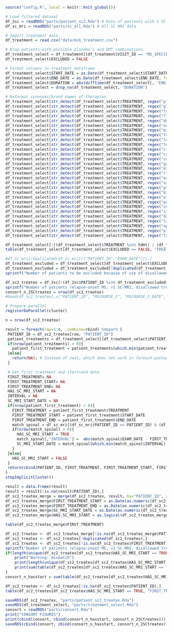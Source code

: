 ```r
source("config.R", local = knitr::knit_global())
```

```r
# Load filtered dataset
df_2sc = readRDS("parts/patient_sc2.Rda") # Data of patients with 2 SC MRI
df_sc_mri = readRDS("parts/sc_all.Rda") # All SC MRI data
```

``` r
# Import treatment data
df_treatment = read.csv("data/msb_treatment.csv")

# Drop patients with possible placebo's and DMT combinations
df_treatment_select = df_treatment[(df_treatment$VISIT_ID == "MS_SPECIFIC") & (df_treatment$DMT != ""),]
df_treatment_select$EXCLUDED = FALSE

# Format columns in treatment dataframe
df_treatment_select$START_DATE = as.Date(df_treatment_select$START_DATE, format='%d.%m.%Y')
df_treatment_select$END_DATE = as.Date(df_treatment_select$END_DATE, format='%d.%m.%Y')
df_treatment_select$DURATION = abs(difftime(df_treatment_select[, "END_DATE"], df_treatment_select[, "START_DATE"], units = c("days")))
df_treatment_select = drop_na(df_treatment_select, "DURATION")

# Reformat synonyms/brand names of therapies
df_treatment_select[str_detect(df_treatment_select$TREATMENT, regex("placebo|study|trial|studie", ignore_case = TRUE)) | str_detect(df_treatment_select$TREATMENT, regex("\\+", ignore_case = TRUE)), 'EXCLUDED'] = TRUE
df_treatment_select[str_detect(df_treatment_select$TREATMENT, regex("glatira|copax", ignore_case = TRUE)) & df_treatment_select$EXCLUDED == FALSE, "TREATMENT"] = "GLA"
df_treatment_select[str_detect(df_treatment_select$TREATMENT, regex("tysabr|natalizumab", ignore_case = TRUE)) & df_treatment_select$EXCLUDED == FALSE, 'TREATMENT'] = "NAT"
df_treatment_select[str_detect(df_treatment_select$TREATMENT, regex("fingo|gilen|finimod", ignore_case = TRUE)) & df_treatment_select$EXCLUDED == FALSE, 'TREATMENT'] = "FIN"
df_treatment_select[str_detect(df_treatment_select$TREATMENT, regex("dmf|tecfi|dimethyl|dimetil|bg12|bg-12|difurat", ignore_case = TRUE)) & df_treatment_select$EXCLUDED == FALSE, 'TREATMENT'] = "DMF"
df_treatment_select[str_detect(df_treatment_select$TREATMENT, regex("ocrelizumab|ocrevus", ignore_case = TRUE)) & df_treatment_select$EXCLUDED == FALSE, 'TREATMENT'] = "OCR"
df_treatment_select[str_detect(df_treatment_select$TREATMENT, regex("mito|antron", ignore_case = TRUE)) & df_treatment_select$EXCLUDED == FALSE, 'TREATMENT'] = "MIT"
df_treatment_select[str_detect(df_treatment_select$TREATMENT, regex("feron|avonex|rebi|pleg|peg|interf|actovex|betaseron|extavia|reci", ignore_case = TRUE)) & df_treatment_select$EXCLUDED == FALSE, 'TREATMENT'] = "IFN"
df_treatment_select[str_detect(df_treatment_select$TREATMENT, regex("lemtrada|alem", ignore_case = TRUE)) & df_treatment_select$EXCLUDED == FALSE, 'TREATMENT'] = "ALE"
df_treatment_select[str_detect(df_treatment_select$TREATMENT, regex("terifl|aubagio", ignore_case = TRUE)) & df_treatment_select$EXCLUDED == FALSE, 'TREATMENT'] = "TER"
df_treatment_select[str_detect(df_treatment_select$TREATMENT, regex("clad|movectro", ignore_case = TRUE)) & df_treatment_select$EXCLUDED == FALSE, 'TREATMENT'] = "CLA"
df_treatment_select[str_detect(df_treatment_select$TREATMENT, regex("cyclo|ciclo|endoxan|endoksan", ignore_case = TRUE)) & df_treatment_select$EXCLUDED == FALSE, 'TREATMENT'] = "CYC"
df_treatment_select[str_detect(df_treatment_select$TREATMENT, regex("cellcept|cell-cept|mofetil|myco", ignore_case = TRUE)) & df_treatment_select$EXCLUDED == FALSE, 'TREATMENT'] = "MYC"
df_treatment_select[str_detect(df_treatment_select$TREATMENT, regex("gammagard|ivig|nanogam|kiovig|glob|flebo", ignore_case = TRUE)) & df_treatment_select$EXCLUDED == FALSE, 'TREATMENT'] = "IVIG"
df_treatment_select[str_detect(df_treatment_select$TREATMENT, regex("mtx|metho|trex", ignore_case = TRUE)) & df_treatment_select$EXCLUDED == FALSE, 'TREATMENT'] = "MTX"
df_treatment_select[str_detect(df_treatment_select$TREATMENT, regex("ritu|mabthera|mabhtera|mabtera|rix|rux", ignore_case = TRUE)) & df_treatment_select$EXCLUDED == FALSE, 'TREATMENT'] = "RTX"
df_treatment_select[str_detect(df_treatment_select$TREATMENT, regex("mayzent|sipo", ignore_case = TRUE)) & df_treatment_select$EXCLUDED == FALSE, 'TREATMENT'] = "SIP"
df_treatment_select[str_detect(df_treatment_select$TREATMENT, regex("aza|muran|thioprin|imu", ignore_case = TRUE)) & df_treatment_select$EXCLUDED == FALSE, 'TREATMENT'] = "SIP"
df_treatment_select[str_detect(df_treatment_select$TREATMENT, regex("pred|medro|ivmp|cort|solu|dexa|synac|synec", ignore_case = TRUE)) & df_treatment_select$EXCLUDED == FALSE, 'TREATMENT'] = "PRED"
df_treatment_select[str_detect(df_treatment_select$TREATMENT, regex("biotin|B12|folic|folium|vitamin|fusidico", ignore_case = TRUE)) & df_treatment_select$EXCLUDED == FALSE, 'TREATMENT'] = "VIT"
df_treatment_select[str_detect(df_treatment_select$TREATMENT, regex("ofa|kesimp|kemp", ignore_case = TRUE)) & df_treatment_select$EXCLUDED == FALSE, 'TREATMENT'] = "OFA"
df_treatment_select[str_detect(df_treatment_select$TREATMENT, regex("ponvory|ponesimod", ignore_case = TRUE)) & df_treatment_select$EXCLUDED == FALSE, 'TREATMENT'] = "PON"
df_treatment_select[str_detect(df_treatment_select$TREATMENT, regex("zeposia|ozanimod", ignore_case = TRUE)) & df_treatment_select$EXCLUDED == FALSE, 'TREATMENT'] = "OZA"
df_treatment_select[str_detect(df_treatment_select$TREATMENT, regex("stem|sct|stam", ignore_case = TRUE)) & df_treatment_select$EXCLUDED == FALSE, 'TREATMENT'] = "SCT"
df_treatment_select[str_detect(df_treatment_select$TREATMENT, regex("dacli|zinbr", ignore_case = TRUE)) & df_treatment_select$EXCLUDED == FALSE, 'TREATMENT'] = "DAC"
df_treatment_select[str_detect(df_treatment_select$TREATMENT, regex("laq", ignore_case = TRUE)) & df_treatment_select$EXCLUDED == FALSE, 'TREATMENT'] = "LAQ"
df_treatment_select[str_detect(df_treatment_select$TREATMENT, regex("opici|lingo|biib033", ignore_case = TRUE)) & df_treatment_select$EXCLUDED == FALSE, 'TREATMENT'] = "LAQ"
df_treatment_select[str_detect(df_treatment_select$TREATMENT, regex("plasma", ignore_case = TRUE)) & df_treatment_select$EXCLUDED == FALSE, 'TREATMENT'] = "PLAS"
df_treatment_select[str_detect(df_treatment_select$TREATMENT, regex("famp", ignore_case = TRUE)) & df_treatment_select$EXCLUDED == FALSE, 'TREATMENT'] = "FAM"

df_treatment_select[!((df_treatment_select$TREATMENT %in% hdmt) | (df_treatment_select$TREATMENT %in% idmt) | (df_treatment_select$TREATMENT %in% ldmt) | (df_treatment_select$TREATMENT %in% allowed)), "EXCLUDED"] = TRUE
table(df_treatment_select[df_treatment_select$EXCLUDED == FALSE, "TREATMENT"])
```

```r
#df_sc_mri[!duplicated(df_sc_mri[c("PATIENT_ID","EXAM_DATE")]),]
df_treatment_excluded = df_treatment_select[df_treatment_select$EXCLUDED == TRUE,]
df_treatment_excluded = df_treatment_excluded[!duplicated(df_treatment_excluded[c("PATIENT_ID")]),]
sprintf("Number of patients to be excluded because of use of disallowed treatments: %d", nrow(df_treatment_excluded))
```

```r
df_sc2_treatex = df_2sc[!(df_2sc$PATIENT_ID %in% df_treatment_excluded$PATIENT_ID),]
sprintf("Number of patients relapse-onset MS, >1 SC-MRI, disallowed treatments excluded: %d", nrow(df_sc2_treatex))
consort_n_2SCtreatex = nrow(df_sc2_treatex)
#head(df_sc2_treatex[,c("PATIENT_ID", "MSCOURSE_2", "MSCOURSE_2_DATE", "SC_MRI_COUNT", "SC_MRI_FIRST_DATE", "SC_MRI_LAST_DATE", "SC_MRI_FOLLOW_UP")], 200)
```

```r
# Prepare parallel
registerDoParallel(cluster)

n = nrow(df_sc2_treatex)

result = foreach(row=1:n, .combine=rbind) %dopar% {
 PATIENT_ID = df_sc2_treatex[row, "PATIENT_ID"]
 patient_treatments = df_treatment_select[(df_treatment_select$PATIENT_ID == PATIENT_ID) & !(df_treatment_select$TREATMENT %in% allowed),]
 if(nrow(patient_treatments) > 0){
   patient_first_treatment = patient_treatments[which.min(patient_treatments$START_DATE),]
 }else{
   return(NA); # Instead of next, which does not work in foreach-package
 }

 # Get first treatment and start+end date
 FIRST_TREATMENT= NA
 FIRST_TREATMENT_START= NA
 FIRST_TREATMENT_END= NA
 HAS_SC_MRI_START = NA
 INTERVAL = NA
 SC_MRI_START_DATE = NA
 if(nrow(patient_first_treatment) > 0){
   FIRST_TREATMENT = patient_first_treatment$TREATMENT
   FIRST_TREATMENT_START = patient_first_treatment$START_DATE
   FIRST_TREATMENT_END = patient_first_treatment$END_DATE
   match_spinal = df_sc_mri[(df_sc_mri$PATIENT_ID == PATIENT_ID) & (df_sc_mri$EXAM_DATE >= (patient_first_treatment$START_DATE - SC_MRI_MAX_BEFORE)) & (df_sc_mri$EXAM_DATE <= (patient_first_treatment$START_DATE + SC_MRI_MAX_AFTER)),]
   if(nrow(match_spinal) > 0){
     HAS_SC_MRI_START = TRUE
     match_spinal[,"INTERVAL"] =  abs(match_spinal$EXAM_DATE - FIRST_TREATMENT_START)
     SC_MRI_START_DATE = match_spinal[which.min(match_spinal$INTERVAL), 'EXAM_DATE']
   }
 }else{
   HAS_SC_MRI_START = FALSE
 }
 return(cbind(PATIENT_ID, FIRST_TREATMENT, FIRST_TREATMENT_START, FIRST_TREATMENT_END, HAS_SC_MRI_START, SC_MRI_START_DATE))
}
stopImplicitCluster()

result = data.frame(result)
result = result[!is.na(result$PATIENT_ID),]
df_sc2_treatex_merge = merge(df_sc2_treatex, result, by="PATIENT_ID", all.x=TRUE)
df_sc2_treatex_merge$FIRST_TREATMENT_START = as.Date(as.numeric(df_sc2_treatex_merge$FIRST_TREATMENT_START), origin=.Date(0))
df_sc2_treatex_merge$FIRST_TREATMENT_END = as.Date(as.numeric(df_sc2_treatex_merge$FIRST_TREATMENT_END), origin=.Date(0))
df_sc2_treatex_merge$SC_MRI_START_DATE = as.Date(as.numeric(df_sc2_treatex_merge$SC_MRI_START_DATE), origin=.Date(0))
df_sc2_treatex_merge$HAS_SC_MRI_START = as.logical(df_sc2_treatex_merge$HAS_SC_MRI_START)
```

```r
table(df_sc2_treatex_merge$FIRST_TREATMENT)
```

```r
df_sc2_treatex <- df_sc2_treatex_merge[!is.na(df_sc2_treatex_merge$PATIENT_ID),]
df_sc2_treatex <- df_sc2_treatex[!duplicated(df_sc2_treatex),]
df_sc2_treatex <- df_sc2_treatex[!is.na(df_sc2_treatex$FIRST_TREATMENT),]
sprintf("Number of patients relapse-onset MS, >1 SC-MRI, disallowed treatments excluded: %d", length(unique(df_sc2_treatex[df_sc2_treatex$HAS_SC_MRI_START == TRUE, "PATIENT_ID"])))
if(length(unique(df_sc2_treatex[df_sc2_treatex$HAS_SC_MRI_START == TRUE, "PATIENT_ID"])) != sum(table(df_sc2_treatex[df_sc2_treatex$HAS_SC_MRI_START == TRUE, "FIRST_TREATMENT"]))){
    print("Warning: mismatch")
    print(length(unique(df_sc2_treatex[df_sc2_treatex$HAS_SC_MRI_START == TRUE, "PATIENT_ID"])))
    print(sum(table(df_sc2_treatex[df_sc2_treatex$HAS_SC_MRI_START == TRUE, "FIRST_TREATMENT"])))
}
consort_n_hasstart = sum(table(df_sc2_treatex[df_sc2_treatex$HAS_SC_MRI_START == TRUE, "FIRST_TREATMENT"]))
```
```r
df_sc2_treatex <- df_sc2_treatex[!is.na(df_sc2_treatex$PATIENT_ID),]
table(df_sc2_treatex[df_sc2_treatex$HAS_SC_MRI_START == TRUE, "FIRST_TREATMENT"])
```

```r
saveRDS(df_sc2_treatex, "parts/patient_sc2_treatex.Rda")
saveRDS(df_treatment_select, "parts/treatment_select.Rda")
consort = readRDS("parts/consort.Rda")
print("CONSORT FIGURES")
print(cbind(consort, cbind(consort_n_hasstart, consort_n_2SCtreatex)))
saveRDS(cbind(consort, cbind(consort_n_hasstart, consort_n_2SCtreatex)), "parts/consort.Rda")
```


